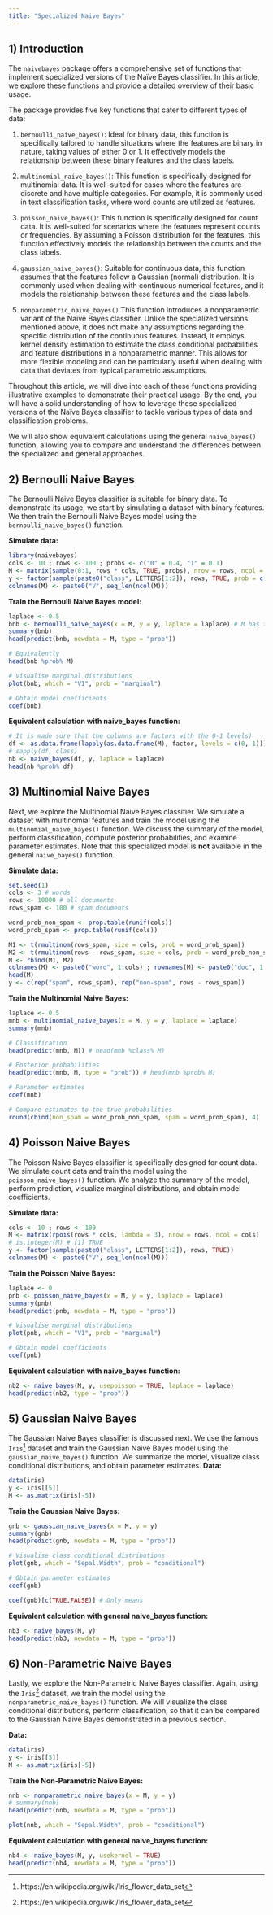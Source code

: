 ```yaml
---
title: "Specialized Naive Bayes"
---
```


## 1) Introduction

The `naivebayes` package offers a comprehensive set of functions that implement specialized versions of the Na&iuml;ve Bayes classifier. In this article, we explore these functions and provide a detailed overview of their basic usage.

The package provides five key functions that cater to different types of data:

1. `bernoulli_naive_bayes()`: Ideal for binary data, this function is specifically tailored to handle situations where the features are binary in nature, taking values of either 0 or 1. It effectively models the relationship between these binary features and the class labels.

2. `multinomial_naive_bayes()`: This function is specifically designed for multinomial data. It is well-suited for cases where the features are discrete and have multiple categories. For example, it is commonly used in text classification tasks, where word counts are utilized as features.

3. `poisson_naive_bayes()`: This function is specifically designed for count data. It is well-suited for scenarios where the features represent counts or frequencies. By assuming a Poisson distribution for the features, this function effectively models the relationship between the counts and the class labels.

4. `gaussian_naive_bayes()`: Suitable for continuous data, this function assumes that the features follow a Gaussian (normal) distribution. It is commonly used when dealing with continuous numerical features, and it models the relationship between these features and the class labels.

5. `nonparametric_naive_bayes()` This function introduces a nonparametric variant of the Naïve Bayes classifier. Unlike the specialized versions mentioned above, it does not make any assumptions regarding the specific distribution of the continuous features. Instead, it employs kernel density estimation to estimate the class conditional probabilities and feature distributions in a nonparametric manner. This allows for more flexible modeling and can be particularly useful when dealing with data that deviates from typical parametric assumptions.

Throughout this article, we will dive into each of these functions providing illustrative examples to demonstrate their practical usage. By the end, you will have a solid understanding of how to leverage these specialized versions of the Naïve Bayes classifier to tackle various types of data and classification problems.

We will also show equivalent calculations using the general `naive_bayes()` function, allowing you to compare and understand the differences between the specialized and general approaches.


## 2) Bernoulli Naive Bayes

The Bernoulli Naive Bayes classifier is suitable for binary data. To demonstrate its usage, we start by simulating a dataset with binary features. We then train the Bernoulli Naive Bayes model using the `bernoulli_naive_bayes()` function. 


**Simulate data:**

```r
library(naivebayes)
cols <- 10 ; rows <- 100 ; probs <- c("0" = 0.4, "1" = 0.1)
M <- matrix(sample(0:1, rows * cols, TRUE, probs), nrow = rows, ncol = cols)
y <- factor(sample(paste0("class", LETTERS[1:2]), rows, TRUE, prob = c(0.3, 0.7)))
colnames(M) <- paste0("V", seq_len(ncol(M)))
```

**Train the Bernoulli Naive Bayes model:**

```r
laplace <- 0.5
bnb <- bernoulli_naive_bayes(x = M, y = y, laplace = laplace) # M has to be a matrix
summary(bnb)
head(predict(bnb, newdata = M, type = "prob")) 

# Equivalently
head(bnb %prob% M)

# Visualise marginal distributions
plot(bnb, which = "V1", prob = "marginal")

# Obtain model coefficients
coef(bnb)
```


**Equivalent calculation with naive_bayes function:**

```r
# It is made sure that the columns are factors with the 0-1 levels)
df <- as.data.frame(lapply(as.data.frame(M), factor, levels = c(0, 1)))
# sapply(df, class)
nb <- naive_bayes(df, y, laplace = laplace)
head(nb %prob% df)
```



## 3) Multinomial Naive Bayes

Next, we explore the Multinomial Naive Bayes classifier. We simulate a dataset with multinomial features and train the model using the `multinomial_naive_bayes()` function. We discuss the summary of the model, perform classification, compute posterior probabilities, and examine parameter estimates. Note that this specialized model is **not** available in the general `naive_bayes()` function.

**Simulate data:**

```r
set.seed(1)
cols <- 3 # words
rows <- 10000 # all documents
rows_spam <- 100 # spam documents

word_prob_non_spam <- prop.table(runif(cols))
word_prob_spam <- prop.table(runif(cols))

M1 <- t(rmultinom(rows_spam, size = cols, prob = word_prob_spam))
M2 <- t(rmultinom(rows - rows_spam, size = cols, prob = word_prob_non_spam))
M <- rbind(M1, M2)
colnames(M) <- paste0("word", 1:cols) ; rownames(M) <- paste0("doc", 1:rows)
head(M)
y <- c(rep("spam", rows_spam), rep("non-spam", rows - rows_spam))
```

**Train the Multinomial Naive Bayes:**

```r
laplace <- 0.5
mnb <- multinomial_naive_bayes(x = M, y = y, laplace = laplace)
summary(mnb)

# Classification
head(predict(mnb, M)) # head(mnb %class% M)

# Posterior probabilities
head(predict(mnb, M, type = "prob")) # head(mnb %prob% M)

# Parameter estimates
coef(mnb)

# Compare estimates to the true probabilities
round(cbind(non_spam = word_prob_non_spam, spam = word_prob_spam), 4)
```

## 4) Poisson Naive Bayes

The Poisson Naive Bayes classifier is specifically designed for count data. We simulate count data and train the model using the `poisson_naive_bayes()` function. We analyze the summary of the model, perform prediction, visualize marginal distributions, and obtain model coefficients. 

**Simulate data:**

```r
cols <- 10 ; rows <- 100
M <- matrix(rpois(rows * cols, lambda = 3), nrow = rows, ncol = cols)
# is.integer(M) # [1] TRUE
y <- factor(sample(paste0("class", LETTERS[1:2]), rows, TRUE))
colnames(M) <- paste0("V", seq_len(ncol(M)))
```

**Train the Poisson Naive Bayes:**

```r
laplace <- 0
pnb <- poisson_naive_bayes(x = M, y = y, laplace = laplace)
summary(pnb)
head(predict(pnb, newdata = M, type = "prob"))

# Visualise marginal distributions
plot(pnb, which = "V1", prob = "marginal")

# Obtain model coefficients
coef(pnb)
```

**Equivalent calculation with naive_bayes function:**

```r
nb2 <- naive_bayes(M, y, usepoisson = TRUE, laplace = laplace)
head(predict(nb2, type = "prob"))
```



## 5) Gaussian Naive Bayes

The Gaussian Naive Bayes classifier is discussed next. We use the famous `Iris`^[https://en.wikipedia.org/wiki/Iris_flower_data_set] dataset and train the Gaussian Naive Bayes model using the `gaussian_naive_bayes()` function. We summarize the model, visualize class conditional distributions, and obtain parameter estimates. 
**Data:**

```r
data(iris)
y <- iris[[5]]
M <- as.matrix(iris[-5])
```

**Train the Gaussian Naive Bayes:**

```r
gnb <- gaussian_naive_bayes(x = M, y = y)
summary(gnb)
head(predict(gnb, newdata = M, type = "prob"))

# Visualise class conditional distributions
plot(gnb, which = "Sepal.Width", prob = "conditional")

# Obtain parameter estimates
coef(gnb)

coef(gnb)[c(TRUE,FALSE)] # Only means
```

**Equivalent calculation with general naive_bayes function:**

```r
nb3 <- naive_bayes(M, y)
head(predict(nb3, newdata = M, type = "prob"))
```


## 6) Non-Parametric Naive Bayes

Lastly, we explore the Non-Parametric Naive Bayes classifier. Again, using the `Iris`^[https://en.wikipedia.org/wiki/Iris_flower_data_set] dataset, we train the model using the `nonparametric_naive_bayes()` function. We will visualize the class conditional distributions, perform classification, so that it can be compared to the Gaussian Naive Bayes demonstrated in a previous section.

**Data:**

```r
data(iris)
y <- iris[[5]]
M <- as.matrix(iris[-5])
```

**Train the Non-Parametric Naive Bayes:**

```r
nnb <- nonparametric_naive_bayes(x = M, y = y)
# summary(nnb)
head(predict(nnb, newdata = M, type = "prob"))

plot(nnb, which = "Sepal.Width", prob = "conditional")
```

**Equivalent calculation with general naive_bayes function:**

```r
nb4 <- naive_bayes(M, y, usekernel = TRUE)
head(predict(nb4, newdata = M, type = "prob"))
```
